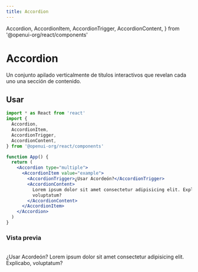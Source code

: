 ```yaml
---
title: Accordion
---
```


  Accordion,
  AccordionItem,
  AccordionTrigger,
  AccordionContent,
} from '@openui-org/react/components'

# Accordion

Un conjunto apilado verticalmente de títulos interactivos que revelan cada uno una sección de contenido.

## Usar

```jsx
import * as React from 'react'
import {
  Accordion,
  AccordionItem,
  AccordionTrigger,
  AccordionContent,
} from '@openui-org/react/components'

function App() {
  return (
    <Accordion type="multiple">
      <AccordionItem value="example">
        <AccordionTrigger>¿Usar Acordeón?</AccordionTrigger>
        <AccordionContent>
          Lorem ipsum dolor sit amet consectetur adipisicing elit. Explicabo,
          voluptatum?
        </AccordionContent>
      </AccordionItem>
    </Accordion>
  )
}
```

### Vista previa

<br />

<div className='mt-2 ring-offset-background focus-visible:outline-none focus-visible:ring-2 focus-visible:ring-ring focus-visible:ring-offset-2 relative rounded-md border'>

<div className='theme-zinc w-full'>

<div className='preview flex min-h-[350px] w-full justify-center p-20 items-center'>
 <div className="w-full">
<Accordion type="multiple">
        <AccordionItem value="example">
            <AccordionTrigger>
                ¿Usar Acordeón?
            </AccordionTrigger>
            <AccordionContent>
                Lorem ipsum dolor sit amet consectetur adipisicing elit. Explicabo, voluptatum?
            </AccordionContent>
        </AccordionItem>
</Accordion>

 </div>
</div>
</div>
</div>
